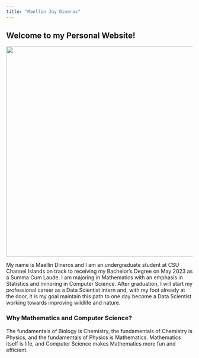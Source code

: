 ```yaml
---
title: "Maellin Joy Dineros"
---
```


## Welcome to my Personal Website!

![](img/IMG_1844.jpeg){width="568"}

My name is Maellin Dineros and I am an undergraduate student at CSU Channel Islands on track to receiving my Bachelor's Degree on May 2023 as a Summa Cum Laude. I am majoring in Mathematics with an emphasis in Statistics and minoring in Computer Science. After graduation, I will start my professional career as a Data Scientist intern and, with my foot already at the door, it is my goal maintain this path to one day become a Data Scientist working towards improving wildlife and nature.

### Why Mathematics and Computer Science?

The fundamentals of Biology is Chemistry, the fundamentals of Chemistry is Physics, and the fundamentals of Physics is Mathematics. Mathematics itself is life, and Computer Science makes Mathematics more fun and efficient.
